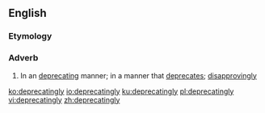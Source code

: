 ==English==

===Etymology===
{{suffix|en|deprecating|ly}}

===Adverb===
{{en-adv}}

# In an [[deprecating]] manner; in a manner that [[deprecate]]s; [[disapprovingly]]

[[ko:deprecatingly]]
[[io:deprecatingly]]
[[ku:deprecatingly]]
[[pl:deprecatingly]]
[[vi:deprecatingly]]
[[zh:deprecatingly]]